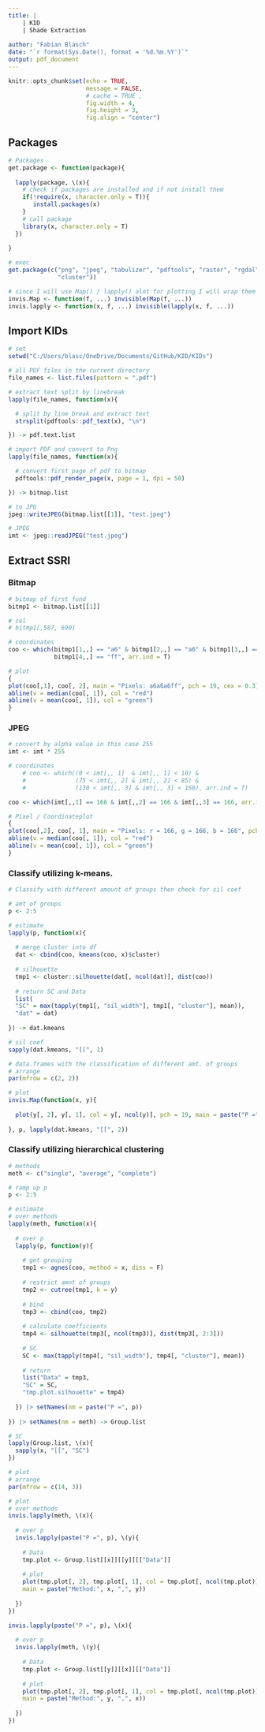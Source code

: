 ```yaml
---
title: |
    | KID
    | Shade Extraction
      
author: "Fabian Blasch"
date: "`r format(Sys.Date(), format = '%d.%m.%Y')`"
output: pdf_document
---
```


```r
knitr::opts_chunk$set(echo = TRUE,
                      message = FALSE,
                      # cache = TRUE ,
                      fig.width = 4,
                      fig.height = 3, 
                      fig.align = "center")
```

## Packages

```r
# Packages
get.package <- function(package){
  
  lapply(package, \(x){
    # check if packages are installed and if not install them
    if(!require(x, character.only = T)){
       install.packages(x)
    }
    # call package
    library(x, character.only = T)
  })
    
}

# exec
get.package(c("png", "jpeg", "tabulizer", "pdftools", "raster", "rgdal", "sp", 
              "cluster"))

# since I will use Map() / lapply() alot for plotting I will wrap them in invisible()
invis.Map <- function(f, ...) invisible(Map(f, ...))
invis.lapply <- function(x, f, ...) invisible(lapply(x, f, ...))
```

## Import KIDs

```r
# set 
setwd("C:/Users/blasc/OneDrive/Documents/GitHub/KID/KIDs")

# all PDF files in the current directory
file_names <- list.files(pattern = ".pdf")

# extract text split by linebreak
lapply(file_names, function(x){

  # split by line break and extract text   
  strsplit(pdftools::pdf_text(x), "\n") 

}) -> pdf.text.list

# import PDF and convert to Png
lapply(file_names, function(x){

  # convert first page of pdf to bitmap
  pdftools::pdf_render_page(x, page = 1, dpi = 50)

}) -> bitmap.list

# to JPG
jpeg::writeJPEG(bitmap.list[[1]], "test.jpeg")

# JPEG
imt <- jpeg::readJPEG("test.jpeg")
```

## Extract SSRI

### Bitmap

```r
# bitmap of first fund
bitmp1 <- bitmap.list[[1]]

# col 
# bitmp1[,587, 690]

# coordinates
coo <- which(bitmp1[1,,] == "a6" & bitmp1[2,,] == "a6" & bitmp1[3,,] == "a6" & 
             bitmp1[4,,] == "ff", arr.ind = T)

# plot
{
plot(coo[,1], coo[, 2], main = "Pixels: a6a6a6ff", pch = 19, cex = 0.3)
abline(v = median(coo[, 1]), col = "red")
abline(v = mean(coo[, 1]), col = "green")
}
```

### JPEG

```r
# convert by alpha value in this case 255
imt <- imt * 255

# coordinates
    # coo <- which((0 < imt[,, 1]  & imt[,, 1] < 10) & 
    #              (75 < imt[,, 2] & imt[,, 2] < 85) & 
    #              (130 < imt[,, 3] & imt[,, 3] < 150), arr.ind = T)

coo <- which(imt[,,1] == 166 & imt[,,2] == 166 & imt[,,3] == 166, arr.ind = T)

# Pixel / Coordinateplot
{
plot(coo[,2], coo[, 1], main = "Pixels: r = 166, g = 166, b = 166", pch = 19, cex = 0.3)
abline(v = median(coo[, 1]), col = "red")
abline(v = mean(coo[, 1]), col = "green")
}
```

### Classify utilizing k-means.

```r
# Classify with different amount of groups then check for sil coef

# amt of groups
p <- 2:5

# estimate
lapply(p, function(x){
  
  # merge cluster into df
  dat <- cbind(coo, kmeans(coo, x)$cluster)
  
  # silhouette 
  tmp1 <- cluster::silhouette(dat[, ncol(dat)], dist(coo))
  
  # return SC and Data
  list(
  "SC" = max(tapply(tmp1[, "sil_width"], tmp1[, "cluster"], mean)),
  "dat" = dat)
  
}) -> dat.kmeans

# sil coef
sapply(dat.kmeans, "[[", 1)

# data.frames with the classification of different amt. of groups
# arrange
par(mfrow = c(2, 2))

# plot
invis.Map(function(x, y){
  
  plot(y[, 2], y[, 1], col = y[, ncol(y)], pch = 19, main = paste("P =", x))
  
}, p, lapply(dat.kmeans, "[[", 2))
```


### Classify utilizing hierarchical clustering

```r
# methods
meth <- c("single", "average", "complete")

# ramp up p
p <- 2:5

# estimate
# over methods
lapply(meth, function(x){
  
  # over p
  lapply(p, function(y){
    
    # get grouping
    tmp1 <- agnes(coo, method = x, diss = F)
    
    # restrict amnt of groups
    tmp2 <- cutree(tmp1, k = y)
    
    # bind
    tmp3 <- cbind(coo, tmp2)
    
    # calculate coefficients
    tmp4 <- silhouette(tmp3[, ncol(tmp3)], dist(tmp3[, 2:3]))
    
    # SC
    SC <- max(tapply(tmp4[, "sil_width"], tmp4[, "cluster"], mean))
    
    # return
    list("Data" = tmp3,
    "SC" = SC,
    "tmp.plot.silhouette" = tmp4)
    
  }) |> setNames(nm = paste("P =", p))
  
}) |> setNames(nm = meth) -> Group.list

# SC
lapply(Group.list, \(x){
  sapply(x, "[[", "SC")
})

# plot
# arrange
par(mfrow = c(14, 3))

# plot
# over methods
invis.lapply(meth, \(x){
  
  # over p
  invis.lapply(paste("P =", p), \(y){
    
    # Data
    tmp.plot <- Group.list[[x]][[y]][["Data"]]
    
    # plot
    plot(tmp.plot[, 2], tmp.plot[, 1], col = tmp.plot[, ncol(tmp.plot)], pch = 19,
    main = paste("Method:", x, ",", y))
    
  })
})

invis.lapply(paste("P =", p), \(x){
  
  # over p
  invis.lapply(meth, \(y){
    
    # Data
    tmp.plot <- Group.list[[y]][[x]][["Data"]]
    
    # plot
    plot(tmp.plot[, 2], tmp.plot[, 1], col = tmp.plot[, ncol(tmp.plot)], pch = 19,
    main = paste("Method:", y, ",", x))
    
  })
})
```




